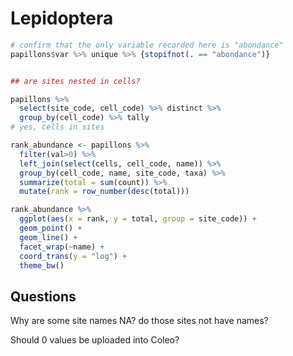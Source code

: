 # Lepidoptera


```r
# confirm that the only variable recorded here is "abondance"
papillons$var %>% unique %>% {stopifnot(. == "abondance")}


## are sites nested in cells? 

papillons %>% 
  select(site_code, cell_code) %>% distinct %>% 
  group_by(cell_code) %>% tally
# yes, cells in sites 
```

```r

rank_abundance <- papillons %>% 
  filter(val>0) %>% 
  left_join(select(cells, cell_code, name)) %>% 
  group_by(cell_code, name, site_code, taxa) %>%  
  summarize(total = sum(count)) %>% 
  mutate(rank = row_number(desc(total)))
```

```r
rank_abundance %>% 
  ggplot(aes(x = rank, y = total, group = site_code)) + 
  geom_point() + 
  geom_line() + 
  facet_wrap(~name) + 
  coord_trans(y = "log") + 
  theme_bw()
```

## Questions

Why are some site names NA? do those sites not have names? 

Should 0 values be uploaded into Coleo?